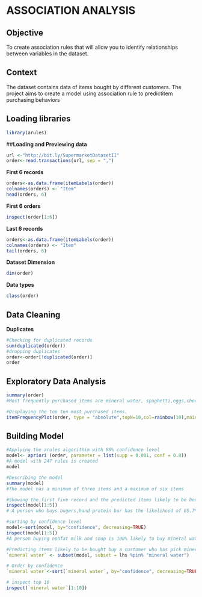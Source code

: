 # **ASSOCIATION ANALYSIS**

## **Objective**

To create association rules that will allow you to identify relationships between variables in the dataset.

## **Context**

The dataset contains data of items bought by different customers. The project aims to create a model using association rule to predictitem purchasing behaviors

## **Loading libraries**
```{r}
library(arules)
```
##**Loading and Previewing data**
```{r}
url <-"http://bit.ly/SupermarketDatasetII"
order<-read.transactions(url, sep = ",")
```
**First 6 records**
```{r}
orders<-as.data.frame(itemLabels(order))
colnames(orders) <- "Item"
head(orders, 6)
```
**First 6 orders**
```{r}
inspect(order[1:6])
```

**Last 6 records** 
```{r}
orders<-as.data.frame(itemLabels(order))
colnames(orders) <- "Item"
tail(orders, 6)
```

**Dataset Dimension**
```{r}
dim(order)
```

**Data types**
```{r}
class(order)
```

## **Data Cleaning**
**Duplicates**
```{r}
#Checking for duplicated records
sum(duplicated(order))
#dropping duplicates
order<-order[!duplicated(order)]
order
```
## **Exploratory Data Analysis**
```{r}
summary(order)
#Most frequently purchased items are mineral water, spaghetti,eggs,chocolate and french fries
```
```{r}
#Displaying the top ten most purchased items.
itemFrequencyPlot(order, type = "absolute",topN=10,col=rainbow(10),main = "Most Purchased Items")
```
## **Building Model**
```{r}
#Applying the arules algorithim with 80% confidence level
model<- apriori (order, parameter = list(supp = 0.001, conf = 0.8))
#A model with 247 rules is created
model
```
```{r}
#Describing the model
summary(model)
#The model has a minimum of three items and a maximum of six items
```
```{r}
#Showing the first five record and the predicted items likely to be bought
inspect(model[1:5])
# A person who buys bugers,hand protein bar has the likelihood of 85.7% of buying mineral water
```

```{r}
#sorting by confidence level
model<-sort(model, by="confidence", decreasing=TRUE)
inspect(model[1:5])
#A person buying nonfat milk and soup is 100% likely to buy mineral water

```
```{r}
#Predicting items likely to be bought buy a customer who has pick mineral water as an item
`mineral water` <- subset(model, subset = lhs %pin% "mineral water")

# Order by confidence
`mineral water`<-sort(`mineral water`, by="confidence", decreasing=TRUE)

# inspect top 10
inspect(`mineral water`[1:10])
```

